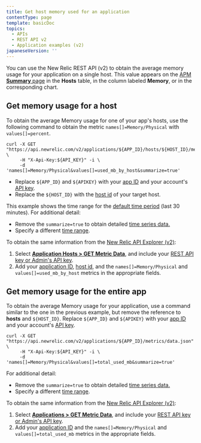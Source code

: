 ```yaml
---
title: Get host memory used for an application
contentType: page
template: basicDoc
topics:
  - APIs
  - REST API v2
  - Application examples (v2)
japaneseVersion: ''
---
```


You can use the New Relic REST API (v2) to obtain the average memory usage for your application on a single host. This value appears on the [APM **Summary** page](/docs/apm/applications-menu/monitoring/apm-overview-page) in the **Hosts** table, in the column labeled **Memory**, or in the corresponding chart.

## Get memory usage for a host

To obtain the average Memory usage for one of your app's hosts, use the following command to obtain the metric `names[]=Memory/Physical` with `values[]=percent`.

```
curl -X GET "https://api.newrelic.com/v2/applications/${APP_ID}/hosts/${HOST_ID}/metrics/data.json" \
     -H "X-Api-Key:${API_KEY}" -i \
     -d 'names[]=Memory/Physical&values[]=used_mb_by_host&summarize=true'
```

* Replace `${APP_ID}` and `${APIKEY}` with your [app ID](/docs/apm/apis/requirements/identification-code) and your account's [API key](/docs/apis/rest-api-v2/requirements/rest-api-key).
* Replace the `${HOST_ID}` with the [host id](/docs/apis/rest-api-v2/requirements/listing-host-instance-application-server-ids#locating_host_id) of your target host.

This example shows the time range for the [default time period](/docs/apis/rest-api-v2/requirements/specifying-time-range-v2) (last 30 minutes). For additional detail:

* Remove the `summarize=true` to obtain detailed [time series data.](https://docs.newrelic.com/docs/apis/rest-api-v2/requirements/calculating-average-metric-values-summarize)
* Specify a different [time range](https://docs.newrelic.com/docs/apis/rest-api-v2/requirements/specifying-time-range-v2).

To obtain the same information from the [New Relic API Explorer (v2)](https://rpm.newrelic.com/api/explore):

1. Select [**Application Hosts > GET Metric Data**](https://rpm.newrelic.com/api/explore/application_hosts/data), and include your [REST API key or Admin's API key](/docs/apm/apis/requirements/api-key#viewing).
2. Add your [application ID](/docs/apm/apis/requirements/identification-code), [host id](/docs/apis/rest-api-v2/requirements/listing-host-instance-application-server-ids#locating_host_id), and the `names[]=Memory/Physical` and `values[]=used_mb_by_host` metrics in the appropriate fields.

## Get memory usage for the entire app

To obtain the average Memory usage for your application, use a command similar to the one in the previous example, but remove the reference to **hosts** and `${HOST_ID}`. Replace `${APP_ID}` and `${APIKEY}` with your [app ID](/docs/apm/apis/requirements/identification-code) and your account's [API key](/docs/apis/rest-api-v2/requirements/rest-api-key).

```
curl -X GET "https://api.newrelic.com/v2/applications/${APP_ID}/metrics/data.json" \
     -H "X-Api-Key:${API_KEY}" -i \
     -d 'names[]=Memory/Physical&values[]=total_used_mb&summarize=true'
```

For additional detail:

* Remove the `summarize=true` to obtain detailed [time series data.](https://docs.newrelic.com/docs/apis/rest-api-v2/requirements/calculating-average-metric-values-summarize)
* Specify a different [time range](https://docs.newrelic.com/docs/apis/rest-api-v2/requirements/specifying-time-range-v2).

To obtain the same information from the [New Relic API Explorer (v2)](https://rpm.newrelic.com/api/explore):

1. Select [**Applications > GET Metric Data**](https://rpm.newrelic.com/api/explore/applications/data), and include your [REST API key or Admin's API key](/docs/apm/apis/requirements/api-key#viewing).
2. Add your [application ID](/docs/apm/apis/requirements/identification-code) and the `names[]=Memory/Physical` and `values[]=total_used_mb` metrics in the appropriate fields.
